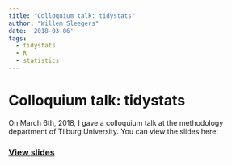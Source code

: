 ```yaml
---
title: "Colloquium talk: tidystats"
author: "Willem Sleegers"
date: '2018-03-06'
tags:
  - tidystats
  - R
  - statistics
---
```


# Colloquium talk: tidystats

On March 6th, 2018, I gave a colloquium talk at the methodology department of Tilburg University. You can view the slides here:

### [View slides](colloquium_06_03_2018.html)
